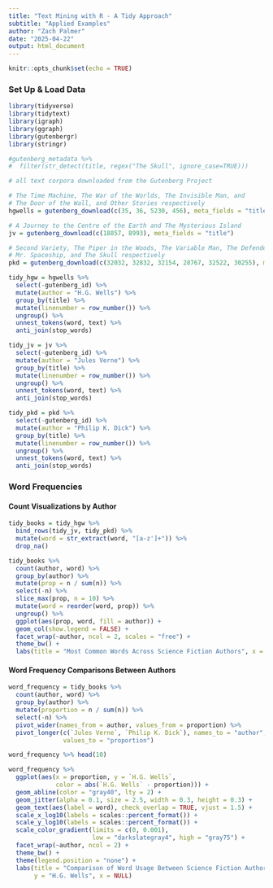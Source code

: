 ```yaml
---
title: "Text Mining with R - A Tidy Approach"
subtitle: "Applied Examples"
author: "Zach Palmer"
date: "2025-04-22"
output: html_document
---
```


```r
knitr::opts_chunk$set(echo = TRUE)
```

### Set Up & Load Data

```r
library(tidyverse)
library(tidytext)
library(igraph)
library(ggraph)
library(gutenbergr)
library(stringr)
```

```r
#gutenberg_metadata %>%
#  filter(str_detect(title, regex("The Skull", ignore_case=TRUE)))
```

```r
# all text corpora downloaded from the Gutenberg Project

# The Time Machine, The War of the Worlds, The Invisible Man, and 
# The Door of the Wall, and Other Stories respectively 
hgwells = gutenberg_download(c(35, 36, 5230, 456), meta_fields = "title")

# A Journey to the Centre of the Earth and The Mysterious Island
jv = gutenberg_download(c(18857, 8993), meta_fields = "title")

# Second Variety, The Piper in the Woods, The Variable Man, The Defenders, 
# Mr. Spaceship, and The Skull respectively 
pkd = gutenberg_download(c(32032, 32832, 32154, 28767, 32522, 30255), meta_fields = "title")
```

```r
tidy_hgw = hgwells %>%
  select(-gutenberg_id) %>%
  mutate(author = "H.G. Wells") %>%
  group_by(title) %>%
  mutate(linenumber = row_number()) %>%
  ungroup() %>%
  unnest_tokens(word, text) %>%
  anti_join(stop_words)

tidy_jv = jv %>%
  select(-gutenberg_id) %>%
  mutate(author = "Jules Verne") %>%
  group_by(title) %>%
  mutate(linenumber = row_number()) %>%
  ungroup() %>%
  unnest_tokens(word, text) %>%
  anti_join(stop_words)

tidy_pkd = pkd %>%
  select(-gutenberg_id) %>%
  mutate(author = "Philip K. Dick") %>%
  group_by(title) %>%
  mutate(linenumber = row_number()) %>%
  ungroup() %>%
  unnest_tokens(word, text) %>%
  anti_join(stop_words)
```

### Word Frequencies

#### Count Visualizations by Author

```r
tidy_books = tidy_hgw %>% 
  bind_rows(tidy_jv, tidy_pkd) %>%
  mutate(word = str_extract(word, "[a-z']+")) %>%
  drop_na()
```

```r
tidy_books %>%
  count(author, word) %>%
  group_by(author) %>%
  mutate(prop = n / sum(n)) %>%
  select(-n) %>%
  slice_max(prop, n = 10) %>%
  mutate(word = reorder(word, prop)) %>%
  ungroup() %>%
  ggplot(aes(prop, word, fill = author)) +
  geom_col(show.legend = FALSE) +
  facet_wrap(~author, ncol = 2, scales = "free") + 
  theme_bw() +
  labs(title = "Most Common Words Across Science Fiction Authors", x = "Frequency", y = NULL)
```

#### Word Frequency Comparisons Between Authors

```r
word_frequency = tidy_books %>%
  count(author, word) %>%
  group_by(author) %>%
  mutate(proportion = n / sum(n)) %>% 
  select(-n) %>% 
  pivot_wider(names_from = author, values_from = proportion) %>%
  pivot_longer(c(`Jules Verne`, `Philip K. Dick`), names_to = "author", 
               values_to = "proportion")
```

```r
word_frequency %>% head(10)
```

```r
word_frequency %>%
  ggplot(aes(x = proportion, y = `H.G. Wells`, 
             color = abs(`H.G. Wells` - proportion))) +
  geom_abline(color = "gray40", lty = 2) +
  geom_jitter(alpha = 0.1, size = 2.5, width = 0.3, height = 0.3) +
  geom_text(aes(label = word), check_overlap = TRUE, vjust = 1.5) +
  scale_x_log10(labels = scales::percent_format()) +
  scale_y_log10(labels = scales::percent_format()) +
  scale_color_gradient(limits = c(0, 0.001), 
                       low = "darkslategray4", high = "gray75") +
  facet_wrap(~author, ncol = 2) +
  theme_bw() +
  theme(legend.position = "none") +
  labs(title = "Comparison of Word Usage Between Science Fiction Authors", 
       y = "H.G. Wells", x = NULL)
```




